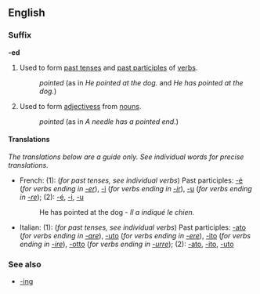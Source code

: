 ==English==
===Suffix===
'''-ed'''

#Used to form [[past tense]]s and [[past participle]]s of [[verb]]s.
#:''pointed'' (as in ''He pointed at the dog.'' and ''He has pointed at the dog.'')
#Used to form [[adjectives]]s from [[noun]]s.
#:''pointed'' (as in ''A needle has a pointed end.'')

====Translations====
''The translations below are a guide only.  See individual words for precise translations.''

*French: (1): (''for past tenses, see individual verbs'') Past participles: [[-é#French|-é]] (''for verbs ending in [[-er#French|-er]]''), [[-i#French|-i]] (''for verbs ending in [[-ir#French|-ir]]''), [[-u#French|-u]] (''for verbs ending in [[-re#French|-re]]''); (2): [[-é#French|-é]], [[-i#French|-i]], [[-u#French|-u]]
*:He has pointed at the dog - ''Il a indiqué le chien.''
*Italian: (1): (''for past tenses, see individual verbs'') Past participles: [[-ato#Italian|-ato]] (''for verbs ending in [[-are#Italian|-are]]''), [[-uto#Italian|-uto]] (''for verbs ending in [[-ere]]''), [[-ito#Italian|-ito]] (''for verbs ending in [[-ire]]''), [[-otto#Italian|-otto]] (''for verbs ending in [[-urre]]''); (2): [[-ato#Italian|-ato]], [[-ito#Italian|-ito]], [[-uto#Italian|-uto]]

===See also===
*[[-ing]]